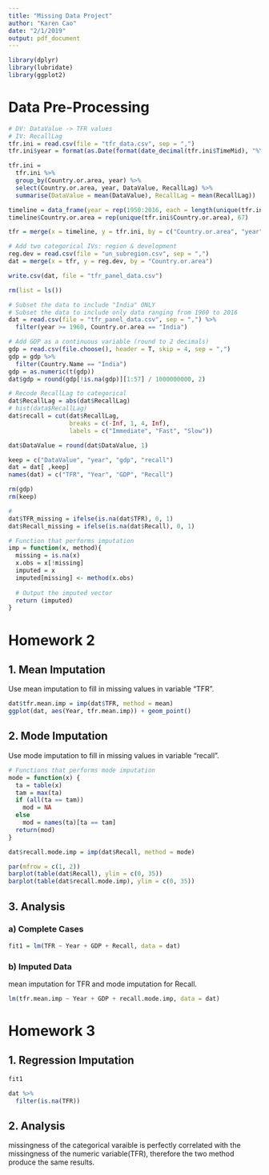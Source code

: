 ```yaml
---
title: "Missing Data Project"
author: "Karen Cao"
date: "2/1/2019"
output: pdf_document
---
```

```r
library(dplyr)
library(lubridate)
library(ggplot2)
```

# Data Pre-Processing
```r
# DV: DataValue -> TFR values
# IV: RecallLag
tfr.ini = read.csv(file = "tfr_data.csv", sep = ",")
tfr.ini$year = format(as.Date(format(date_decimal(tfr.ini$TimeMid), "%Y-%m-%d")), "%Y")

tfr.ini =
  tfr.ini %>%
  group_by(Country.or.area, year) %>%
  select(Country.or.area, year, DataValue, RecallLag) %>%
  summarise(DataValue = mean(DataValue), RecallLag = mean(RecallLag)) 

timeline = data_frame(year = rep(1950:2016, each = length(unique(tfr.ini$Country.or.area))))
timeline$Country.or.area = rep(unique(tfr.ini$Country.or.area), 67)

tfr = merge(x = timeline, y = tfr.ini, by = c("Country.or.area", "year"), all.x = TRUE)

# Add two categorical IVs: region & development
reg.dev = read.csv(file = "un_subregion.csv", sep = ",")
dat = merge(x = tfr, y = reg.dev, by = "Country.or.area")

write.csv(dat, file = "tfr_panel_data.csv")

rm(list = ls())
```

```r
# Subset the data to include "India" ONLY
# Subset the data to include only data ranging from 1960 to 2016
dat = read.csv(file = "tfr_panel_data.csv", sep = ",") %>% 
  filter(year >= 1960, Country.or.area == "India")

# Add GDP as a continuous variable (round to 2 decimals)
gdp = read.csv(file.choose(), header = T, skip = 4, sep = ",") 
gdp = gdp %>%
  filter(Country.Name == "India")
gdp = as.numeric(t(gdp))
dat$gdp = round(gdp[!is.na(gdp)][1:57] / 1000000000, 2)

# Recode RecallLag to categorical
dat$RecallLag = abs(dat$RecallLag)
# hist(data$RecallLag)
dat$recall = cut(dat$RecallLag,
                 breaks = c(-Inf, 1, 4, Inf),
                 labels = c("Immediate", "Fast", "Slow"))

dat$DataValue = round(dat$DataValue, 1)

keep = c("DataValue", "year", "gdp", "recall")
dat = dat[ ,keep]
names(dat) = c("TFR", "Year", "GDP", "Recall")

rm(gdp)
rm(keep)

#
dat$TFR_missing = ifelse(is.na(dat$TFR), 0, 1)
dat$Recall_missing = ifelse(is.na(dat$Recall), 0, 1)
```

```r
# Function that performs imputation
imp = function(x, method){
  missing = is.na(x)
  x.obs = x[!missing]
  imputed = x
  imputed[missing] <- method(x.obs)
  
  # Output the imputed vector
  return (imputed)
}
```

# Homework 2
## 1. Mean Imputation
Use mean imputation to fill in missing values in variable "TFR".
```r
dat$tfr.mean.imp = imp(dat$TFR, method = mean)
ggplot(dat, aes(Year, tfr.mean.imp)) + geom_point()
```

## 2. Mode Imputation
Use mode imputation to fill in missing values in variable "recall".
```r
# Functions that performs mode imputation
mode = function(x) {
  ta = table(x)
  tam = max(ta)
  if (all(ta == tam))
    mod = NA
  else
    mod = names(ta)[ta == tam]
  return(mod)
}

dat$recall.mode.imp = imp(dat$Recall, method = mode)

par(mfrow = c(1, 2))
barplot(table(dat$Recall), ylim = c(0, 35))
barplot(table(dat$recall.mode.imp), ylim = c(0, 35))
```

## 3. Analysis
### a) Complete Cases
```r
fit1 = lm(TFR ~ Year + GDP + Recall, data = dat)
```

### b) Imputed Data
mean imputation for TFR and mode imputation for Recall.
```r
lm(tfr.mean.imp ~ Year + GDP + recall.mode.imp, data = dat)
```

# Homework 3
## 1. Regression Imputation
```r
fit1

dat %>%
  filter(is.na(TFR))

```


## 2. Analysis

missingness of the categorical varaible is perfectly correlated with the missingness of the numeric variable(TFR), therefore the two method produce the same results. 